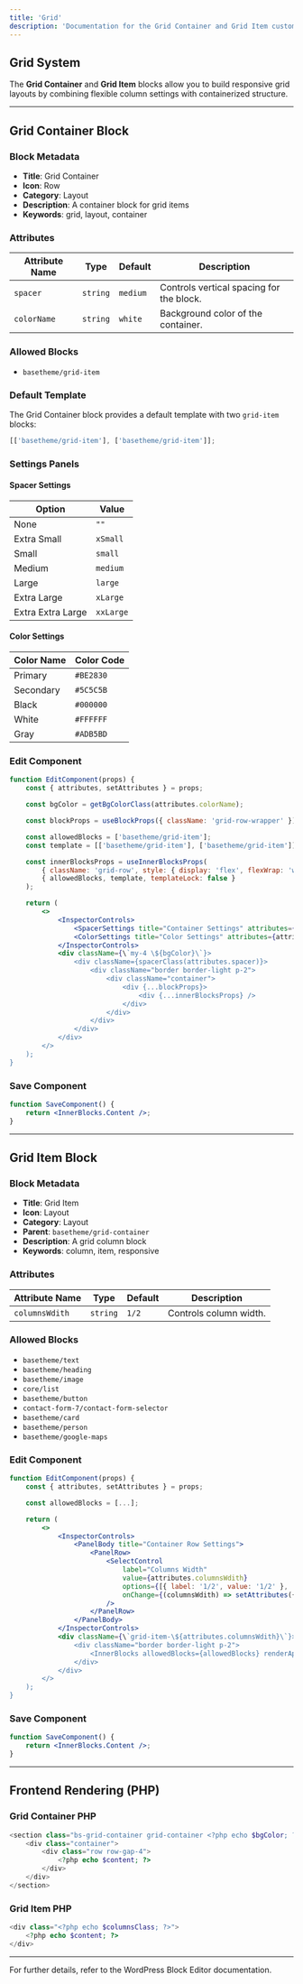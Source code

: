 ```yaml
---
title: 'Grid'
description: 'Documentation for the Grid Container and Grid Item custom WordPress blocks.'
---
```




<GridContainer />

## Grid System

The **Grid Container** and **Grid Item** blocks allow you to build responsive grid layouts by combining flexible column settings with containerized structure.

---

## Grid Container Block

### Block Metadata

-   **Title**: Grid Container
-   **Icon**: Row
-   **Category**: Layout
-   **Description**: A container block for grid items
-   **Keywords**: grid, layout, container

### Attributes

| Attribute Name | Type     | Default  | Description                              |
| -------------- | -------- | -------- | ---------------------------------------- |
| `spacer`       | `string` | `medium` | Controls vertical spacing for the block. |
| `colorName`    | `string` | `white`  | Background color of the container.       |

### Allowed Blocks

-   `basetheme/grid-item`

### Default Template

The Grid Container block provides a default template with two `grid-item` blocks:

```js
[['basetheme/grid-item'], ['basetheme/grid-item']];
```

### Settings Panels

#### Spacer Settings

| Option            | Value     |
| ----------------- | --------- |
| None              | `""`      |
| Extra Small       | `xSmall`  |
| Small             | `small`   |
| Medium            | `medium`  |
| Large             | `large`   |
| Extra Large       | `xLarge`  |
| Extra Extra Large | `xxLarge` |

#### Color Settings

| Color Name | Color Code |
| ---------- | ---------- |
| Primary    | `#BE2830`  |
| Secondary  | `#5C5C5B`  |
| Black      | `#000000`  |
| White      | `#FFFFFF`  |
| Gray       | `#ADB5BD`  |

### Edit Component

```jsx
function EditComponent(props) {
    const { attributes, setAttributes } = props;

    const bgColor = getBgColorClass(attributes.colorName);

    const blockProps = useBlockProps({ className: 'grid-row-wrapper' });

    const allowedBlocks = ['basetheme/grid-item'];
    const template = [['basetheme/grid-item'], ['basetheme/grid-item']];

    const innerBlocksProps = useInnerBlocksProps(
        { className: 'grid-row', style: { display: 'flex', flexWrap: 'wrap', alignItems: 'flex-start' } },
        { allowedBlocks, template, templateLock: false }
    );

    return (
        <>
            <InspectorControls>
                <SpacerSettings title="Container Settings" attributes={attributes} setAttributes={setAttributes} />
                <ColorSettings title="Color Settings" attributes={attributes} setAttributes={setAttributes} />
            </InspectorControls>
            <div className={\`my-4 \${bgColor}\`}>
                <div className={spacerClass(attributes.spacer)}>
                    <div className="border border-light p-2">
                        <div className="container">
                            <div {...blockProps}>
                                <div {...innerBlocksProps} />
                            </div>
                        </div>
                    </div>
                </div>
            </div>
        </>
    );
}
```

### Save Component

```jsx
function SaveComponent() {
    return <InnerBlocks.Content />;
}
```

---

## Grid Item Block

### Block Metadata

-   **Title**: Grid Item
-   **Icon**: Layout
-   **Category**: Layout
-   **Parent**: `basetheme/grid-container`
-   **Description**: A grid column block
-   **Keywords**: column, item, responsive

### Attributes

| Attribute Name | Type     | Default | Description            |
| -------------- | -------- | ------- | ---------------------- |
| `columnsWdith` | `string` | `1/2`   | Controls column width. |

### Allowed Blocks

-   `basetheme/text`
-   `basetheme/heading`
-   `basetheme/image`
-   `core/list`
-   `basetheme/button`
-   `contact-form-7/contact-form-selector`
-   `basetheme/card`
-   `basetheme/person`
-   `basetheme/google-maps`

### Edit Component

```jsx
function EditComponent(props) {
    const { attributes, setAttributes } = props;

    const allowedBlocks = [...];

    return (
        <>
            <InspectorControls>
                <PanelBody title="Container Row Settings">
                    <PanelRow>
                        <SelectControl
                            label="Columns Width"
                            value={attributes.columnsWdith}
                            options={[{ label: '1/2', value: '1/2' }, ...]}
                            onChange={(columnsWdith) => setAttributes({ columnsWdith })}
                        />
                    </PanelRow>
                </PanelBody>
            </InspectorControls>
            <div className={\`grid-item-\${attributes.columnsWdith}\`}>
                <div className="border border-light p-2">
                    <InnerBlocks allowedBlocks={allowedBlocks} renderAppender={InnerBlocks.ButtonBlockAppender} />
                </div>
            </div>
        </>
    );
}
```

### Save Component

```jsx
function SaveComponent() {
    return <InnerBlocks.Content />;
}
```

---

## Frontend Rendering (PHP)

### Grid Container PHP

```php
<section class="bs-grid-container grid-container <?php echo $bgColor; ?> <?php echo $spacer; ?>">
    <div class="container">
        <div class="row row-gap-4">
            <?php echo $content; ?>
        </div>
    </div>
</section>
```

### Grid Item PHP

```php
<div class="<?php echo $columnsClass; ?>">
    <?php echo $content; ?>
</div>
```

---

For further details, refer to the WordPress Block Editor documentation.
